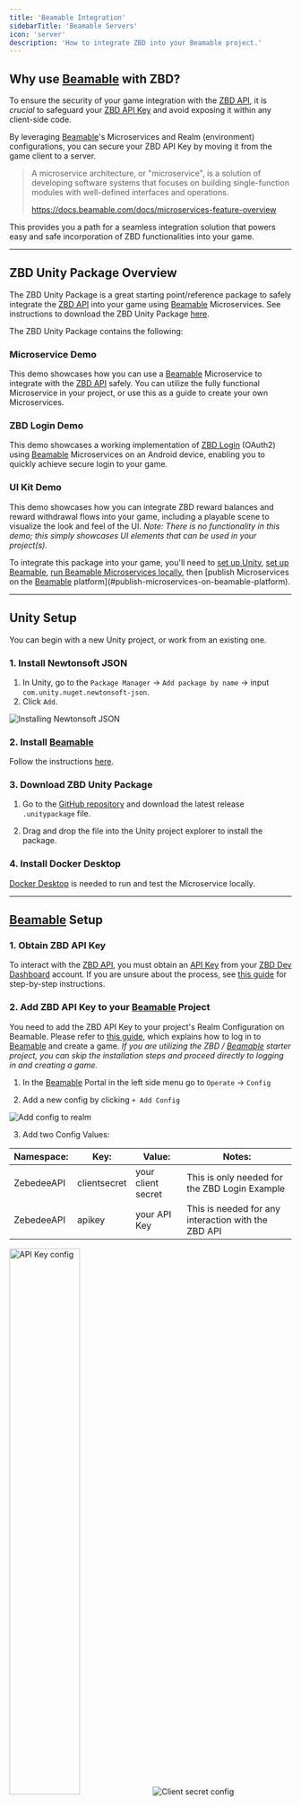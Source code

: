 ---
title: 'Beamable Integration'
sidebarTitle: 'Beamable Servers'
icon: 'server'
description: 'How to integrate ZBD into your Beamable project.'
---

## Why use [Beamable](https://beamable.com/?referral=zbd) with ZBD?

To ensure the security of your game integration with the [ZBD API](/payments/api), it is _crucial_ to safeguard your [ZBD API Key](/get-started/api-keys) and avoid exposing it within any client-side code. 

By leveraging [Beamable](https://beamable.com/?referral=zbd)'s Microservices and Realm (environment) configurations, you can secure your ZBD API Key by moving it from the game client to a server.

> A microservice architecture, or "microservice", is a solution of developing software systems that focuses on building single-function modules with well-defined interfaces and operations.
> 
> https://docs.beamable.com/docs/microservices-feature-overview

This provides you a path for a seamless integration solution that powers easy and safe incorporation of ZBD functionalities into your game.

---

## ZBD Unity Package Overview

The ZBD Unity Package is a great starting point/reference package to safely integrate the [ZBD API](/payments/api) into your game using [Beamable](https://beamable.com/?referral=zbd) Microservices. See instructions to download the ZBD Unity Package [here](#3-download-zbd-unity-package).

The ZBD Unity Package contains the following:

### Microservice Demo

This demo showcases how you can use a [Beamable](https://beamable.com/?referral=zbd) Microservice to integrate with the [ZBD API](/payments/api) safely. You can utilize the fully functional Microservice in your project, or use this as a guide to create your own Microservices.

### ZBD Login Demo

This demo showcases a working implementation of [ZBD Login](/rewards/oauth2) (OAuth2) using [Beamable](https://beamable.com/?referral=zbd) Microservices on an Android device, enabling you to quickly achieve secure login to your game. 

### UI Kit Demo

This demo showcases how you can integrate ZBD reward balances and reward withdrawal flows into your game, including a playable scene to visualize the look and feel of the UI. _Note: There is no functionality in this demo; this simply showcases UI elements that can be used in your project(s)._

To integrate this package into your game, you'll need to [set up Unity](#unity-setup), [set up Beamable](#beamable-setup), [run Beamable Microservices locally](#run-microservices-locally), then [publish Microservices on the [Beamable](https://beamable.com/?referral=zbd) platform](#publish-microservices-on-beamable-platform). 

---

## Unity Setup

You can begin with a new Unity project, or work from an existing one.

### 1. Install Newtonsoft JSON

1. In Unity, go to the `Package Manager` -> `Add package by name` -> input `com.unity.nuget.newtonsoft-json`.
2. Click `Add`.

<Frame>
  <img src="/img/v2/guides/beamable/beamable-json-package.png" alt="Installing Newtonsoft JSON" />
</Frame>

### 2. Install [Beamable](https://beamable.com/?referral=zbd)

Follow the instructions [here](https://docs.beamable.com/docs/installing-beamable).

### 3. Download ZBD Unity Package

1. Go to the [GitHub repository](https://github.com/zebedeeio/beamable-starter/releases) and download the latest release `.unitypackage` file.

2. Drag and drop the file into the Unity project explorer to install the package.

### 4. Install Docker Desktop

[Docker Desktop](https://www.docker.com/) is needed to run and test the Microservice locally.

---

## [Beamable](https://beamable.com/?referral=zbd) Setup

### 1. Obtain ZBD API Key

To interact with the [ZBD API](/payments/api), you must obtain an [API Key](/get-started/api-keys) from your [ZBD Dev Dashboard](https://dashboard.zebedee.io/) account. If you are unsure about the process, see [this guide](/get-started/dev-dashboard) for step-by-step instructions.

### 2. Add ZBD API Key to your [Beamable](https://beamable.com/?referral=zbd) Project

You need to add the ZBD API Key to your project's Realm Configuration on Beamable. Please refer to [this guide](https://docs.beamable.com/docs/installing-beamable), which explains how to log in to [Beamable](https://beamable.com/?referral=zbd) and create a game. _If you are utilizing the ZBD / [Beamable](https://beamable.com/?referral=zbd) starter project, you can skip the installation steps and proceed directly to logging in and creating a game._

1. In the [Beamable](https://beamable.com/?referral=zbd) Portal in the left side menu go to `Operate` -> `Config`

2. Add a new config by clicking `+ Add Config`

<Frame>
  <img src="/img/v2/guides/beamable/beamable-realm-config.png" alt="Add config to realm" />
</Frame>

3. Add two Config Values:

| Namespace: | Key: | Value: | Notes: |
| --- | --- | --- | --- |
| ZebedeeAPI | clientsecret | your client secret | This is only needed for the ZBD Login Example |
| ZebedeeAPI | apikey | your API Key | This is needed for any interaction with the ZBD API |

<Frame>
  <img src="/img/v2/guides/beamable/beamable-config-api.png" width="50%" alt="API Key config" />
  <img src="/img/v2/guides/beamable/beamable-config-secret.png" alt="Client secret config" />
</Frame>

Here is an example of how your Realm configuration should look:

<Frame>
  <img src="/img/v2/guides/beamable/beamable-realm-overview.png" alt="Realm config overview" />
</Frame>

     💡 **Note:** To use the provided sample Microservice, you must use these exact namespace and key values.

---

## Run Microservices Locally

By leveraging Microservices, we are securing our ZBD API Key by moving it from the game client to a server.

Before testing the Microservices, we need to run it locally.

### 1. Open Microservices Manager

In Unity, go to `Window` -> `Beamable` ->  `Open Microservices Manager`

<Frame>
  <img src="/img/v2/guides/beamable/beamable-toolbox.png" alt="Open Microservices manager window" />
</Frame>

💡 **Note:** Here you will see the `ZebedeeMicroservice`

<Frame>
  <img src="/img/v2/guides/beamable/beamable-microservice-manager.png" alt="ZBD Microservice in Unity" />
</Frame>

💡 **Note:** If you see this warning, make sure you have Docker installed.
<Frame>
 <img src="/img/v2/guides/beamable/beamable-docker.png" width="500" alt="Docker warning" />
</Frame>

### 2. Run Microservice

Hit the `Play` button.

---

## Publish Microservices on [Beamable](https://beamable.com/?referral=zbd) Platform

When you are ready to test on other devices (outside of Unity editor), you will need to publish your Microservice to [Beamable](https://beamable.com/?referral=zbd).

### 1. Open [Beamable](https://beamable.com/?referral=zbd) Publish Window

In the `Microservices Manager` tab in Unity, click `Publish`.

<Frame>
  <img src="/img/v2/guides/beamable/beamable-publish.png" alt="Publish window in Unity" />
</Frame>

### 2. Publish Select Microservices

In the `Publish` window, toggle on which Microservice(s) you want published, then click `Publish`. This will deploy your Microservice(s) to [Beamable](https://beamable.com/?referral=zbd)'s platform.

<Frame>
  <img src="/img/v2/guides/beamable/beamable-deploy.png" alt="Publishing the Microservice" />
</Frame>

### 3. View Microservices Status

Validate the applicable Microservice(s) are running by viewing the `Microservices` tab in the [Beamable](https://beamable.com/?referral=zbd) Portal.

<Frame>
  <img src="/img/v2/guides/beamable/beamable-running.png" alt="Beamable Portal Microservice overview" />
</Frame>

💡 For more details on publishing Microservices, check out the [Beamable](https://beamable.com/?referral=zbd) documentation [here](https://docs.beamable.com/docs/microservices-distributing).

At this point, your game can now connect the published Beamable Microservice(s), which protects your ZBD API Key from the game client!

---

## Integrating the Microservices

To see sample code for how to integrate [Beamable](https://beamable.com/?referral=zbd) Microservices, view the `MyController.cs` file in the scripts directory of the ZBD Unity Package within Unity. Insert this code in applicable area(s) of your game; e.g. when you're [Sending sats to a ZBD Gamertag](/payments/api/gamertags/send).

To get data that needs to be secure from [Beamable](https://beamable.com/?referral=zbd) (as we do for the `apikey` and `clientsecret`), you can reference the code in `Config.cs` and the `GetAPIKey` function in `ZebedeeMicroservice.cs`.

```csharp
// This code ensures that the Beamable Microservice is ready
var ctx = BeamContext.Default;
await ctx.OnReady;

// This line makes the call to the Microservice
var result = await ctx.Microservices().ZebedeeMicroservice().GetWallet();

// Here we take the string and convert it to a response object
// The ZBD sdk has a response object for all responses.
// This allows you to easily get the data you need.
var jsonObject = JsonConvert.DeserializeObject<GetWalletDetails_Response>(result);

// If needed for custom Microservice integration...
// This code gets the value stored at the given key from Beamable
public string ApiKey => _settings.GetSetting("ZebedeeAPI", "apikey");
public string ClientSecret => _settings.GetSetting("ZebedeeAPI", "clientsecret");
```

---

## ZBD Login Example Scene

This scene shows how you can integrate [ZBD Login](/rewards/oauth2) with an Android build.

This uses the Microservice to communicate with ZBD to let your users log in securely.

To see how to integrate ZBD Login (OAuth2 flow) you can check out the `LoginController.cs` script. This handles the initial start of the login flow and the deep link functionality.

### 1. Get ZBD OAuth2 Client ID

Add your [Client ID](/rewards/oauth2/integration) from the [ZBD Dev Dashboard](https://dashboard.zebedee.io/) and add it to the `LoginController` in the ZBD Login demo scene.

<Frame>
  <img src="/img/v2/guides/beamable/beamable-clientid.png" alt="Add client ID to demo scene" />
</Frame>

### 2. Ensure Microservices are Published

If you haven't already, you will need to publish your Microservice(s) to [Beamable](https://beamable.com/?referral=zbd). Once your Microservice(s) are published, you will be able to use it from anywhere. See [Publish Select Microservices](#2-publish-select-microservices) for more details. 

### 3. Build for Android 

You can now build your game for Android. Learn more [here](https://docs.unity3d.com/Manual/android-BuildProcess.html).

---

## Troubleshooting

### General Issues

If you are experiencing any issues here are a few things to check:

- **Make sure you are logged in to [Beamable](https://beamable.com/?referral=zbd) in the Unity Editor**


<Frame>
  <img src="/img/v2/guides/beamable/beamable-user-icon.png" alt="Login button in Unity" />
</Frame>

<Frame>
  <img src="/img/v2/guides/beamable/beamable-logged-in.png" alt="Logged in message" />
</Frame>

- **Make sure you have the correct game selected in the [Beamable](https://beamable.com/?referral=zbd) plugin within Unity**

<Frame>
  <img src="/img/v2/guides/beamable/beamable-switch-game.png" alt="Switching games" />
</Frame>

<Frame>
  <img src="/img/v2/guides/beamable/beamable-game-list.png" alt="Select the correct game in Beamable" />
</Frame>

- **Ensure you are in the correct [Beamable](https://beamable.com/?referral=zbd) Realm (environment) in Unity**

<Frame>
  <img src="/img/v2/guides/beamable/beamable-env.png" width="500" alt="Correct Beamable realm" />
</Frame>

### 403 Errors

These issues are usually caused by an improper Docker or Microservice setup. 

A few things to check:

- **Docker is installed correctly and running**


<Frame>
  <img src="/img/v2/guides/beamable/beamable-docker.png" alt="Docker not installed" />
</Frame>

- **The Microservice is running locally when developing (this can be checked by the play button being highlighted in the Microservices tab in Unity)**

<Frame>
  <img src="/img/v2/guides/beamable/beamable-microservice-running.png" alt="Microservice running" />
</Frame>

- **If you are expecting a `Published` Microservice, ensure the Microservice is published and deployed to the correct Realm from the [Beamable](https://beamable.com/?referral=zbd) Portal.**

<Frame>
  <img src="/img/v2/guides/beamable/beamable-running.png" alt="Beamable Microservice Portal overview" />
</Frame>
